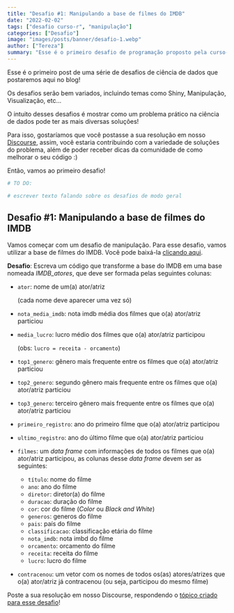 ```yaml
---
title: "Desafio #1: Manipulando a base de filmes do IMDB"
date: "2022-02-02"
tags: ["desafio curso-r", "manipulação"]
categories: ["Desafio"]
image: "images/posts/banner/desafio-1.webp"
author: ["Tereza"]
summary: "Esse é o primeiro desafio de programação proposto pela curso-R! Resolva-o e poste a sua solução em nosso Discourse!"
---
```


Esse é o primeiro post de uma série de desafios de ciência de dados que postaremos aqui no blog!

Os desafios serão bem variados, incluindo temas como Shiny, Manipulação, Visualização, etc...

O intuito desses desafios é mostrar como um problema prático na ciência de dados pode ter as mais diversas soluções! 

Para isso, gostaríamos que você postasse a sua resolução em nosso [Discourse](https://discourse.curso-r.com/), assim, você estaria contribuindo com a variedade de soluções do problema, além de poder receber dicas da comunidade de como melhorar o seu código :)

Então, vamos ao primeiro desafio!

```r
# TO DO:

# escrever texto falando sobre os desafios de modo geral
```


## Desafio #1: Manipulando a base de filmes do IMDB

Vamos começar com um desafio de manipulação. 
Para esse desafio, vamos utilizar a base de filmes do IMDB. Você pode baixá-la [clicando aqui](https://github.com/curso-r/blog/raw/main/static/data/desafios/imdb.rds).

**Desafio**: Escreva um código que transforme a base do IMDB em uma base nomeada *IMDB_atores*, que deve ser formada pelas seguintes colunas:

- `ator`: nome de um(a) ator/atriz

  (cada nome deve aparecer uma vez só)

- `nota_media_imdb`: nota imdb média dos filmes que o(a) ator/atriz particiou

- `media_lucro`: lucro médio dos filmes que o(a) ator/atriz participou

  (obs: `lucro = receita - orcamento`)

- `top1_genero`: gênero mais frequente entre os filmes que o(a) ator/atriz particiou

- `top2_genero`: segundo gênero mais frequente entre os filmes que o(a) ator/atriz particiou

- `top3_genero`: terceiro gênero mais frequente entre os filmes que o(a) ator/atriz particiou

- `primeiro_registro`: ano do primeiro filme que o(a) ator/atriz participou

- `ultimo_registro`: ano do último filme que o(a) ator/atriz particiou

- `filmes`: um *data frame* com informações de todos os filmes que o(a) ator/atriz participou, as colunas desse *data frame* devem ser as seguintes:

  - `título`: nome do filme
  - `ano`: ano do filme
  - `diretor`: diretor(a) do filme
  - `duracao`: duração do filme
  - `cor`: cor do filme (*Color* ou *Black and White*)
  - `generos`: generos do filme
  - `pais`: país do filme
  - `classificacao`: classificação etária do filme
  - `nota_imdb`: nota imbd do filme
  - `orcamento`: orcamento do filme
  - `receita`: receita do filme
  - `lucro`: lucro do filme

- `contracenou`: um vetor com os nomes de todos os(as) atores/atrizes que o(a) ator/atriz já contracenou (ou seja, participou do mesmo filme)

Poste a sua resolução em nosso Discourse, respondendo o [tópico criado para esse desafio](https://discourse.curso-r.com/t/desafio-1-manipulando-a-base-de-filmes-do-imdb/1870)! 

